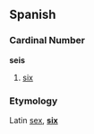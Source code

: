 == Spanish ==

===Cardinal Number===
'''seis'''

# [[six]]

===Etymology===
Latin [[sex]], '''[[six]]'''
